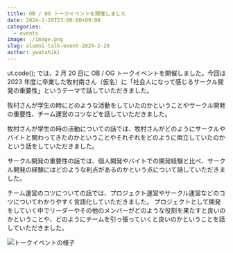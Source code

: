 ```yaml
---
title: OB / OG トークイベントを開催しました
date: 2024-2-20T23:00:00+09:00
categories:
  - events
image: ./image.png
slug: alumni-talk-event-2024-2-20
author: ywatahiki
---
```


ut.code(); では、2 月 20 日に OB / OG トークイベントを開催しました。今回は 2023 年度に卒業した牧村南さん（仮名）に「社会人になって感じるサークル開発の重要性」というテーマで話していただきました。

牧村さんが学生の時にどのような活動をしていたのかということやサークル開発の重要性、チーム運営のコツなどを話していただきました。

牧村さんが学生の時の活動についての話では、牧村さんがどのようにサークルやバイトと関わってきたのかということやそれぞれをどのように両立していたのかという話をしていただきました。

サークル開発の重要性の話では、個人開発やバイトでの開発経験と比べ、サークル開発の経験にはどのような利点があるのかという点について話していただきました。

チーム運営のコツについての話では、プロジェクト運営やサークル運営などのコツについてわかりやすく言語化していただきました。
プロジェクトとして開発をしていく中でリーダーやその他のメンバーがどのような役割を果たすと良いのかということや、どのようにチームを引っ張っていくと良いのかということを話していただきました。

![トークイベントの様子](./talk-event.jpg)
